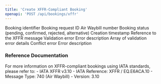 ```yaml
---
title: 'Create XFFR-Compliant Booking'
openapi: 'POST /api/bookings/xffr'
---
```



<ParamField status="201" type="object">
  <ParamField name="id" type="string">
    Booking identifier
  </ParamField>
  <ParamField name="bookingRequestID" type="string">
    Booking request ID
  </ParamField>
  <ParamField name="awbNumber" type="string">
    Air Waybill number
  </ParamField>
  <ParamField name="status" type="string">
    Booking status (pending, confirmed, rejected, alternative)
  </ParamField>
  <ParamField name="createdAt" type="string">
    Creation timestamp
  </ParamField>
  <ParamField name="xffrMessageID" type="string">
    Reference to the XFFR message
  </ParamField>
</ParamField>


<ParamField status="400" type="object">
  <ParamField name="error" type="string">
    Validation error
  </ParamField>
  <ParamField name="errorDescription" type="string">
    Error description
  </ParamField>
  <ParamField name="validationErrors" type="array">
    Array of validation error details
  </ParamField>
</ParamField>


<ParamField status="409" type="object">
  <ParamField name="error" type="string">
    Conflict error
  </ParamField>
  <ParamField name="errorDescription" type="string">
    Error description
  </ParamField>
</ParamField>

### Reference Documentation

<Info>
For more information on XFFR-compliant bookings using IATA standards, please refer to:
- IATA XFFR v3.10
- IATA Reference: XFFR / EQ.E6ACA.10
- Message Type: 740 (Air Waybill)
- Version: 3.10
</Info>

